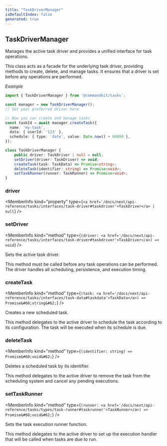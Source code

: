 ```yaml
---
title: "TaskDriverManager"
isDefaultIndex: false
generated: true
---
```



<!-- This file was generated from the CommandKit source. Do not modify. Instead, re-run the "docgen" script -->


## TaskDriverManager

<GenerationInfo sourceFile="packages/tasks/src/driver-manager.ts" sourceLine="26" packageName="@commandkit/tasks" />

Manages the active task driver and provides a unified interface for task operations.

This class acts as a facade for the underlying task driver, providing methods
to create, delete, and manage tasks. It ensures that a driver is set before
any operations are performed.



*Example*

```ts
import { TaskDriverManager } from '@commandkit/tasks';

const manager = new TaskDriverManager();
// Set your preferred driver here

// Now you can create and manage tasks
const taskId = await manager.createTask({
  name: 'my-task',
  data: { userId: '123' },
  schedule: { type: 'date', value: Date.now() + 60000 },
});
```

```ts title="Signature"
class TaskDriverManager {
    public driver: TaskDriver | null = null;
    setDriver(driver: TaskDriver) => void;
    createTask(task: TaskData) => Promise<string>;
    deleteTask(identifier: string) => Promise<void>;
    setTaskRunner(runner: TaskRunner) => Promise<void>;
}
```

<div className="members-wrapper">

### driver

<MemberInfo kind="property" type={`<a href='/docs/next/api-reference/tasks/interfaces/task-driver#taskdriver'>TaskDriver</a> | null`}   />


### setDriver

<MemberInfo kind="method" type={`(driver: <a href='/docs/next/api-reference/tasks/interfaces/task-driver#taskdriver'>TaskDriver</a>) => void`}   />

Sets the active task driver.

This method must be called before any task operations can be performed.
The driver handles all scheduling, persistence, and execution timing.
### createTask

<MemberInfo kind="method" type={`(task: <a href='/docs/next/api-reference/tasks/interfaces/task-data#taskdata'>TaskData</a>) => Promise&#60;string&#62;`}   />

Creates a new scheduled task.

This method delegates to the active driver to schedule the task according
to its configuration. The task will be executed when its schedule is due.
### deleteTask

<MemberInfo kind="method" type={`(identifier: string) => Promise&#60;void&#62;`}   />

Deletes a scheduled task by its identifier.

This method delegates to the active driver to remove the task from the
scheduling system and cancel any pending executions.
### setTaskRunner

<MemberInfo kind="method" type={`(runner: <a href='/docs/next/api-reference/tasks/types/task-runner#taskrunner'>TaskRunner</a>) => Promise&#60;void&#62;`}   />

Sets the task execution runner function.

This method delegates to the active driver to set up the execution handler
that will be called when tasks are due to run.


</div>

